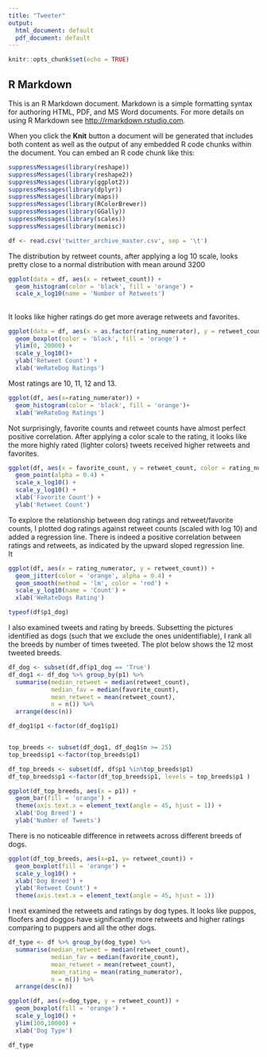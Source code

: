 ---
title: "Tweeter"
output:
  html_document: default
  pdf_document: default
---

```{r setup, include=FALSE}
knitr::opts_chunk$set(echo = TRUE)
```

## R Markdown

This is an R Markdown document. Markdown is a simple formatting syntax for authoring HTML, PDF, and MS Word documents. For more details on using R Markdown see <http://rmarkdown.rstudio.com>.

When you click the **Knit** button a document will be generated that includes both content as well as the output of any embedded R code chunks within the document. You can embed an R code chunk like this:

```{r echo=FALSE, warning=FALSE}
suppressMessages(library(reshape))
suppressMessages(library(reshape2))
suppressMessages(library(ggplot2))
suppressMessages(library(dplyr))
suppressMessages(library(maps))
suppressMessages(library(RColorBrewer))
suppressMessages(library(GGally))
suppressMessages(library(scales))
suppressMessages(library(memisc))

```


```{r echo=FALSE, warning=FALSE}
df <- read.csv('twitter_archive_master.csv', sep = '\t')

```


The distribution by retweet counts, after applying a log 10 scale, looks pretty close to a normal distribution with mean around 3200

```{r pressure, echo=FALSE, warning=FALSE}
ggplot(data = df, aes(x = retweet_count)) +
  geom_histogram(color = 'black', fill = 'orange') +
  scale_x_log10(name = 'Number of Retweets')
```


##

It looks like higher ratings do get more average retweets and favorites. 

```{r echo=FALSE, warning=FALSE}
ggplot(data = df, aes(x = as.factor(rating_numerator), y = retweet_count))+
  geom_boxplot(color = 'black', fill = 'orange') +
  ylim(0, 20000) +
  scale_y_log10()+
  ylab('Retweet Count') + 
  xlab('WeRateDog Ratings')
```

Most ratings are 10, 11, 12 and 13.

```{r echo=FALSE, warning=FALSE}
ggplot(df, aes(x=rating_numerator)) +
  geom_histogram(color = 'black', fill = 'orange')+
  xlab('WeRateDog Ratings')
```

Not surprisingly, favorite counts and retweet counts have almost perfect positive correlation. After applying a color scale to the rating, it looks like the more highly rated (lighter colors) tweets received higher retweets and favorites.  

```{r echo=FALSE, warning=FALSE}
ggplot(df, aes(x = favorite_count, y = retweet_count, color = rating_numerator)) +
  geom_point(alpha = 0.4) +
  scale_x_log10() +
  scale_y_log10() +
  xlab('Favorite Count') +
  ylab('Retweet Count')

```
  
To explore the relationship between dog ratings and retweet/favorite counts, I plotted dog ratings against retweet counts (scaled with log 10) and added a regression line. There is indeed a positive correlation between ratings and retweets, as indicated by the upward sloped regression line.  
  It
```{r echo=FALSE, warning=FALSE}
ggplot(df, aes(x = rating_numerator, y = retweet_count)) +
  geom_jitter(color = 'orange', alpha = 0.4) +
  geom_smooth(method = 'lm', color = 'red') + 
  scale_y_log10(name = 'Count') +
  xlab('WeRateDogs Rating')

```
  
  
```{r echo=FALSE, warning=FALSE}
typeof(df$p1_dog)
```
  
I also examined tweets and rating by breeds. Subsetting the pictures identified as dogs (such that we exclude the ones unidentifiable), I rank all the breeds by number of times tweeted. The plot below shows the 12 most tweeted breeds.
  
```{r echo=FALSE, warning=FALSE}

df_dog <- subset(df,df$p1_dog == 'True')
df_dog1 <- df_dog %>% group_by(p1) %>%
  summarise(median_retweet = median(retweet_count),
            median_fav = median(favorite_count),
            mean_retweet = mean(retweet_count),
            n = n()) %>%
  arrange(desc(n))

df_dog1$p1 <-factor(df_dog1$p1)


top_breeds <- subset(df_dog1, df_dog1$n >= 25)
top_breeds$p1 <-factor(top_breeds$p1)

df_top_breeds <- subset(df, df$p1 %in%top_breeds$p1)
df_top_breeds$p1 <-factor(df_top_breeds$p1, levels = top_breeds$p1 )

ggplot(df_top_breeds, aes(x = p1)) +
  geom_bar(fill = 'orange') +
  theme(axis.text.x = element_text(angle = 45, hjust = 1)) +
  xlab('Dog Breed') +
  ylab('Number of Tweets') 


```
  
There is no noticeable difference in retweets across different breeds of dogs.  
  
```{r echo=FALSE, warning=FALSE}

ggplot(df_top_breeds, aes(x=p1, y= retweet_count)) +
  geom_boxplot(fill = 'orange') +
  scale_y_log10() + 
  xlab('Dog Breed') +
  ylab('Retweet Count') +
  theme(axis.text.x = element_text(angle = 45, hjust = 1))


```
  
  
  
I next examined the retweets and ratings by dog types. It looks like puppos, floofers and doggos have significantly more retweets and higher ratings comparing to puppers and all the other dogs.
  
  
```{r echo=FALSE, warning=FALSE}
df_type <- df %>% group_by(dog_type) %>%
  summarise(median_retweet = median(retweet_count),
            median_fav = median(favorite_count),
            mean_retweet = mean(retweet_count),
            mean_rating = mean(rating_numerator),
            n = n()) %>%
  arrange(desc(n))

ggplot(df, aes(x=dog_type, y = retweet_count)) +
  geom_boxplot(fill = 'orange') +
  scale_y_log10() +
  ylim(100,10000) +
  xlab('Dog Type')
```

```{r echo=FALSE, warning=FALSE}
df_type
```

